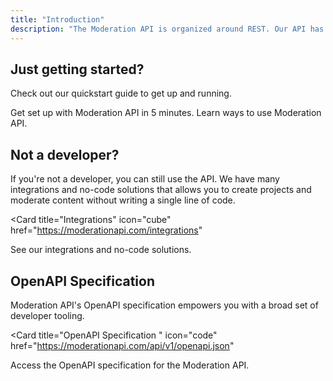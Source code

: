 ```yaml
---
title: "Introduction"
description: "The Moderation API is organized around REST. Our API has predictable resource-oriented URLs, accepts JSON-encoded request bodies, returns JSON-encoded responses, and uses standard HTTP response codes, authentication, and verbs."
---
```


## Just getting started?

Check out our quickstart guide to get up and running.

<CardGroup cols={2}>
  <Card title="Quickstart" icon="rocket" href="/get-started/quickstart">
    Get set up with Moderation API in 5 minutes.
  </Card>
  <Card
    title="Guides"
    icon="book"
    href="/get-started/introduction#guides-to-get-started"
  >
    Learn ways to use Moderation API.
  </Card>
</CardGroup>

## Not a developer?

If you're not a developer, you can still use the API. We have many integrations and no-code solutions that allows you to create projects and moderate content without writing a single line of code.

<CardGroup cols={2}>

<Card
  title="Integrations"
  icon="cube"
  href="https://moderationapi.com/integrations"
>
  See our integrations and no-code solutions.
</Card>

</CardGroup>

## OpenAPI Specification

Moderation API's OpenAPI specification empowers you with a broad set of developer tooling.

<CardGroup cols={2}>

<Card
  title="OpenAPI Specification "
  icon="code"
  href="https://moderationapi.com/api/v1/openapi.json"
>
  Access the OpenAPI specification for the Moderation API.
</Card>

</CardGroup>
